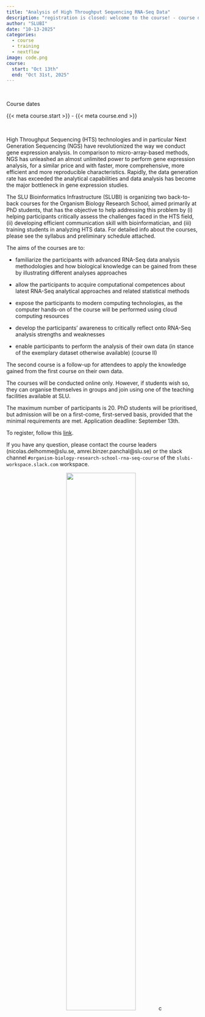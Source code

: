 ```yaml
---
title: "Analysis of High Throughput Sequencing RNA-Seq Data"
description: "registration is closed: welcome to the course! - course dates: October 13th-24th , October 31st, 2025"
author: "SLUBI"
date: "10-13-2025"
categories:
  - course
  - training
  - nextflow
image: code.png
course:
  start: "Oct 13th"
  end: "Oct 31st, 2025" 
---
```

<br>

::: {.quarto-title-meta}
:::: {.quarto-title-meta-heading}
Course dates
::::
:::: {.quarto-title-meta-contents}
{{< meta course.start >}} - {{< meta course.end >}}
::::
:::

<br>

High Throughput Sequencing (HTS) technologies and in particular Next Generation Sequencing (NGS) have revolutionized the way we conduct gene expression analysis. In comparison to micro-array-based methods, NGS has unleashed an almost unlimited power to perform gene expression analysis, for a similar price and with faster, more comprehensive, more efficient and more reproducible characteristics. Rapidly, the data generation rate has exceeded the analytical capabilities and data analysis has become the major bottleneck in gene expression studies. 

The SLU Bioinformatics Infrastructure (SLUBI) is organizing two back-to-back courses for the Organism Biology Research School, aimed primarily at PhD students, that has the objective to help addressing this problem by (i) helping participants critically assess the challenges faced in the HTS field, (ii) developing efficient communication skill with bioinformatician, and (iii) training students in analyzing HTS data. For detailed info about the courses, please see the syllabus and preliminary schedule attached.

The aims of the courses are to:

- familiarize the participants with advanced RNA-Seq data analysis methodologies and how biological knowledge can be gained from these by illustrating different analyses approaches

- allow the participants to acquire computational competences about latest RNA-Seq analytical approaches and related statistical methods

- expose the participants to modern computing technologies, as the computer hands-on of the course will be performed using cloud computing resources

- develop the participants’ awareness to critically reflect onto RNA-Seq analysis strengths and weaknesses

- enable participants to perform the analysis of their own data (in stance of the exemplary dataset otherwise available) (course II)

The second course is a follow-up for attendees to apply the knowledge gained from the first course on their own data. 

The courses will be conducted online only. However, if students wish so, they can organise themselves in groups and join using one of the teaching facilities available at SLU.

The maximum number of participants is 20. PhD students will be prioritised, but admission will be on a first-come, first-served basis, provided that the minimal requirements are met. Application deadline: September 13th. 

To register, follow this [link](https://forms.gle/Ha6GJjo2FHZk1HbbA).

If you have any question, please contact the course leaders (nicolas.delhomme@slu.se, amrei.binzer.panchal@slu.se) or the slack channel `#organism-biology-research-school-rna-seq-course` of the `slubi-workspace.slack.com` workspace.

<center>
![](code.png){.class width=60%}c